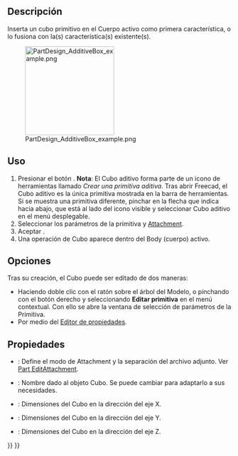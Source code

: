 <languages/>

<div class="mw-translate-fuzzy">
{{Docnav/es
|[[PartDesign_CompPrimitiveAdditive/es|Crear una primitiva aditiva]]
|[[PartDesign_AdditiveCone/es|Cono aditivo]]
|[[PartDesign_Workbench/es|DiseñoPieza]]
|IconL=PartDesign_CompPrimitiveAdditive.png
|IconR=PartDesign_AdditiveCone.svg
|IconC=Workbench_PartDesign.svg
}}
</div>

<div class="mw-translate-fuzzy">
{{GuiCommand/es
|Name=PartDesign AdditiveBox
|Name/es=DiseñoPiezas CuboAditivo
|MenuLocation=DiseñoPiezas → Crear una primitiva aditiva → Cubo Aditivo
|Workbenches=[[PartDesign Workbench/es|DiseñoPiezas]]
|Version=0.17
|SeeAlso=[[PartDesign_CompPrimitiveAdditive/es|DiseñoPiezas Primitiva aditiva]]
}}
</div>

<span id="Description"></span>
==Descripción==

Inserta un cubo primitivo en el Cuerpo activo como primera característica, o lo fusiona con la(s) característica(s) existente(s).

[[File:PartDesign_AdditiveBox_example.png|200px]]

<span id="Usage"></span>
==Uso==

<div class="mw-translate-fuzzy">
# Presionar el botón {{KEY|[[Image:PartDesign AdditiveBox.svg|24px]] '''Cubo aditivo'''}} . '''Nota''': El Cubo aditivo forma parte de un icono de herramientas llamado ''Crear una primitiva aditiva''. Tras abrir Freecad, el Cubo aditivo es la única primitiva mostrada en la barra de herramientas. Si se muestra una primitiva diferente, pinchar en la flecha que indica hacia abajo, que está al lado del icono visible y seleccionar Cubo aditivo en el menú desplegable.
# Seleccionar los parámetros de la primitiva y  [[Part_EditAttachment|Attachment]].
# Aceptar {{KEY|OK}}.
# Una operación de Cubo aparece dentro del Body (cuerpo) activo.
</div>

<span id="Options"></span>
==Opciones==

Tras su creación, el Cubo puede ser editado de dos maneras:
* Haciendo doble clic con el ratón sobre el árbol del Modelo, o pinchando con el botón derecho y seleccionando '''Editar primitiva''' en el menú contextual. Con ello se abre la ventana de selección de parámetros de la Primitiva.
* Por medio del [[Property_editor/es|Editor de propiedades]].

<span id="Properties"></span>
==Propiedades==

<div class="mw-translate-fuzzy">
* {{PropertyData/es|Attachment}}: Define el modo de Attachment y la separación del archivo adjunto. Ver [[Part_EditAttachment|Part EditAttachment]].
* {{PropertyData/es|Label}}: Nombre dado al objeto Cubo. Se puede cambiar para adaptarlo a sus necesidades.
* {{PropertyData/es|Longitud}}: Dimensiones del Cubo en la dirección del eje X.
* {{PropertyData/es|Anchura}}: Dimensiones del Cubo en la dirección del eje Y.
* {{PropertyData/es|Altura}}: Dimensiones del Cubo en la dirección del eje Z.
</div>


<div class="mw-translate-fuzzy">
{{Docnav/es
|[[PartDesign_CompPrimitiveAdditive/es|Crear una primitiva aditiva]]
|[[PartDesign_AdditiveCone/es|Cono aditivo]]
|[[PartDesign_Workbench/es|DiseñoPieza]]
|IconL=PartDesign_CompPrimitiveAdditive.png
|IconR=PartDesign_AdditiveCone.svg
|IconC=Workbench_PartDesign.svg
}}
</div>

{{PartDesign_Tools_navi{{#translation:}}}}
{{Userdocnavi{{#translation:}}}}